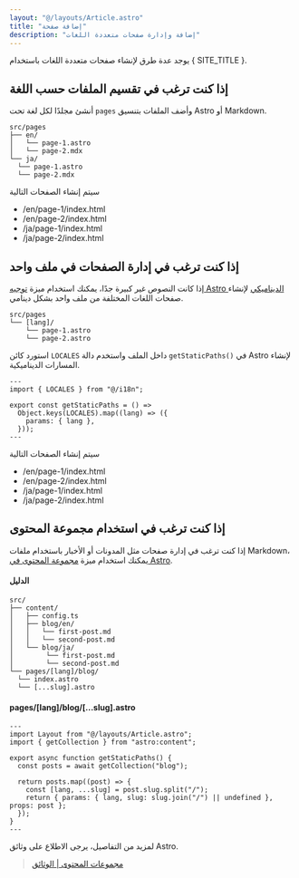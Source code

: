 ```yaml
---
layout: "@/layouts/Article.astro"
title: "إضافة صفحة"
description: "إضافة وإدارة صفحات متعددة اللغات"
---
```


<PageHeadline title={frontmatter.title} />

يوجد عدة طرق لإنشاء صفحات متعددة اللغات باستخدام { SITE_TITLE }.


## إذا كنت ترغب في تقسيم الملفات حسب اللغة

أنشئ مجلدًا لكل لغة تحت `pages` وأضف الملفات بتنسيق Astro أو Markdown.

```text
src/pages
├── en/
│   └── page-1.astro
│   └── page-2.mdx
└── ja/
  └── page-1.astro
  └── page-2.mdx
```

سيتم إنشاء الصفحات التالية

* /en/page-1/index.html
* /en/page-2/index.html
* /ja/page-1/index.html
* /ja/page-2/index.html


## إذا كنت ترغب في إدارة الصفحات في ملف واحد

إذا كانت النصوص غير كبيرة جدًا، يمكنك استخدام ميزة [توجيه Astro الديناميكي](https://docs.astro.build/en/guides/routing/#dynamic-routes) لإنشاء صفحات اللغات المختلفة من ملف واحد بشكل دينامي.

```text
src/pages
└── [lang]/
    └── page-1.astro
    └── page-2.astro
```

استورد كائن `LOCALES` داخل الملف واستخدم دالة `getStaticPaths()` في Astro لإنشاء المسارات الديناميكية.

```astro
---
import { LOCALES } from "@/i18n";

export const getStaticPaths = () =>
  Object.keys(LOCALES).map((lang) => ({
    params: { lang },
  }));
---
```

سيتم إنشاء الصفحات التالية

* /en/page-1/index.html
* /en/page-2/index.html
* /ja/page-1/index.html
* /ja/page-2/index.html

## إذا كنت ترغب في استخدام مجموعة المحتوى

إذا كنت ترغب في إدارة صفحات مثل المدونات أو الأخبار باستخدام ملفات Markdown، يمكنك استخدام ميزة [مجموعة المحتوى في Astro]().

#### الدليل

```text
src/
├── content/
│   ├── config.ts
│   ├── blog/en/
│   │   └── first-post.md
│   │   └── second-post.md
│   └── blog/ja/
│        └── first-post.md
│        └── second-post.md
└── pages/[lang]/blog/
  └── index.astro
  └── [...slug].astro
```

#### pages/[lang]/blog/[...slug].astro

```astro
---
import Layout from "@/layouts/Article.astro";
import { getCollection } from "astro:content";

export async function getStaticPaths() {
  const posts = await getCollection("blog");

  return posts.map((post) => {
    const [lang, ...slug] = post.slug.split("/");
    return { params: { lang, slug: slug.join("/") || undefined }, props: post };
  });
}
---
```


لمزيد من التفاصيل، يرجى الاطلاع على وثائق Astro.

> [مجموعات المحتوى | الوثائق](https://docs.astro.build/en/guides/content-collections/)
